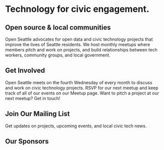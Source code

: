 
<SEO title="Home" />

# Technology for civic engagement.

## Open source & local communities

Open Seattle advocates for open data and civic technology projects that improve the lives of Seattle residents.
We host monthly meetups where members pitch and work on projects, and build relationships between tech workers, community groups, and local government.

## Get Involved

Open Seattle meets on the fourth Wednesday of every month to discuss and work on civic technology projects. RSVP for our next meetup and keep track of all of our events on our Meetup page.
Want to pitch a project at our next meetup? Get in touch!

## Join Our Mailing List

Get updates on projects, upcoming events, and local civic tech news.

## Our Sponsors
